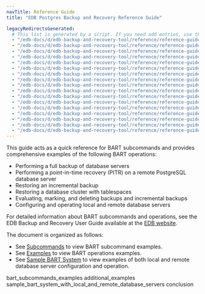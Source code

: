 ```yaml
---
navTitle: Reference Guide
title: "EDB Postgres Backup and Recovery Reference Guide"

legacyRedirectsGenerated:
  # This list is generated by a script. If you need add entries, use the `legacyRedirects` key.
  - "/edb-docs/d/edb-backup-and-recovery-tool/reference/reference-guide/2.5.1/genindex.html"
  - "/edb-docs/d/edb-backup-and-recovery-tool/reference/reference-guide/2.5.1/index.html"
  - "/edb-docs/d/edb-backup-and-recovery-tool/reference/reference-guide/2.5.2/index.html"
  - "/edb-docs/d/edb-backup-and-recovery-tool/reference/reference-guide/2.5.2/conclusion.html"
  - "/edb-docs/d/edb-backup-and-recovery-tool/reference/reference-guide/2.5.2/genindex.html"
  - "/edb-docs/d/edb-backup-and-recovery-tool/reference/reference-guide/2.5.4/conclusion.html"
  - "/edb-docs/d/edb-backup-and-recovery-tool/reference/reference-guide/2.5.4/genindex.html"
  - "/edb-docs/d/edb-backup-and-recovery-tool/reference/reference-guide/2.5.4/index.html"
  - "/edb-docs/d/edb-backup-and-recovery-tool/reference/reference-guide/2.5.3/conclusion.html"
  - "/edb-docs/d/edb-backup-and-recovery-tool/reference/reference-guide/2.5.3/genindex.html"
  - "/edb-docs/d/edb-backup-and-recovery-tool/reference/reference-guide/2.5.3/index.html"
  - "/edb-docs/d/edb-backup-and-recovery-tool/reference/reference-guide/2.5.5/genindex.html"
  - "/edb-docs/d/edb-backup-and-recovery-tool/reference/reference-guide/2.5.5/conclusion.html"
  - "/edb-docs/d/edb-backup-and-recovery-tool/reference/reference-guide/2.5.5/index.html"
  - "/edb-docs/d/edb-backup-and-recovery-tool/reference/reference-guide/2.5.7/genindex.html"
  - "/edb-docs/d/edb-backup-and-recovery-tool/reference/reference-guide/2.5.7/conclusion.html"
  - "/edb-docs/d/edb-backup-and-recovery-tool/reference/reference-guide/2.5.7/index.html"
---
```


This guide acts as a quick reference for BART subcommands and provides comprehensive examples of the following BART operations:

-   Performing a full backup of database servers
-   Performing a point-in-time recovery (PITR) on a remote PostgreSQL database server
-   Restoring an incremental backup
-   Restoring a database cluster with tablespaces
-   Evaluating, marking, and deleting backups and incremental backups
-   Configuring and operating local and remote database servers

For detailed information about BART subcommands and operations, see the EDB Backup and Recovery User Guide available at the [EDB website](/bart/latest/bart_user/).

The document is organized as follows:

-   See [Subcommands](01_bart_subcommands_examples/#using_bart_subcommands) to view BART subcommand examples.
-   See [Examples](02_additional_examples/#examples) to view BART operations examples.
-   See [Sample BART System](03_sample_bart_system_with_local_and_remote_database_servers/#a_sample_bart_system_with_local_and_remote_database_servers) to view examples of both local and remote database server configuration and operation.

<div class="toctree" maxdepth="5">

bart_subcommands_examples additional_examples sample_bart_system_with_local_and_remote_database_servers conclusion

</div>
